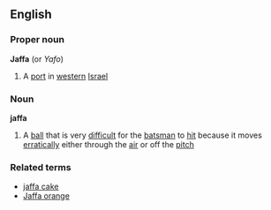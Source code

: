 ==English==
===Proper noun===
{{wikipedia}}
'''Jaffa'''  (or ''Yafo'')
#A [[port]] in [[western]] [[Israel]]
===Noun===
'''jaffa'''
#{{cricket}} A [[ball]] that is very [[difficult]] for the [[batsman]] to [[hit]] because it moves [[erratically]] either through the [[air]] or off the [[pitch]]
===Related terms===
*[[jaffa cake]]
*[[Jaffa orange]]